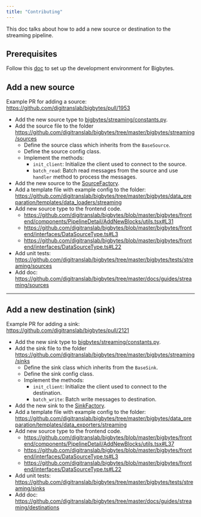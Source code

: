 ```yaml
---
title: "Contributing"
---
```


This doc talks about how to add a new source or destination to the streaming pipeline.

## Prerequisites
Follow this [doc](/contributing/overview) to set up the development environment for Bigbytes.

## Add a new source

Example PR for adding a source: https://github.com/digitranslab/bigbytes/pull/1953

* Add the new source type to [bigbytes/streaming/constants.py](https://github.com/digitranslab/bigbytes/blob/master/bigbytes/streaming/constants.py).
* Add the source file to the folder https://github.com/digitranslab/bigbytes/tree/master/bigbytes/streaming/sources
    * Define the source class which inherits from the `BaseSource`.
    * Define the source config class.
    * Implement the methods:
        * `init_client`: Initialize the client used to connect to the source.
        * `batch_read`: Batch read messages from the source and use `handler` method to process the messages.
* Add the new source to the [SourceFactory](https://github.com/digitranslab/bigbytes/blob/master/bigbytes/streaming/sources/source_factory.py).
* Add a template file with example config to the folder: https://github.com/digitranslab/bigbytes/tree/master/bigbytes/data_preparation/templates/data_loaders/streaming
* Add new source type to the frontend code.
    * https://github.com/digitranslab/bigbytes/blob/master/bigbytes/frontend/components/PipelineDetail/AddNewBlocks/utils.tsx#L31
    * https://github.com/digitranslab/bigbytes/blob/master/bigbytes/frontend/interfaces/DataSourceType.ts#L3
    * https://github.com/digitranslab/bigbytes/blob/master/bigbytes/frontend/interfaces/DataSourceType.ts#L22
* Add unit tests: https://github.com/digitranslab/bigbytes/tree/master/bigbytes/tests/streaming/sources
* Add doc: https://github.com/digitranslab/bigbytes/tree/master/docs/guides/streaming/sources

---

## Add a new destination (sink)

Example PR for adding a sink: https://github.com/digitranslab/bigbytes/pull/2121

* Add the new sink type to [bigbytes/streaming/constants.py](https://github.com/digitranslab/bigbytes/blob/master/bigbytes/streaming/constants.py).
* Add the sink file to the folder https://github.com/digitranslab/bigbytes/tree/master/bigbytes/streaming/sinks
    * Define the sink class which inherits from the `BaseSink`.
    * Define the sink config class.
    * Implement the methods:
        * `init_client`: Initialize the client used to connect to the destination.
        * `batch_write`: Batch write messages to destination.
* Add the new sink to the [SinkFactory](https://github.com/digitranslab/bigbytes/blob/master/bigbytes/streaming/sinks/sink_factory.py).
* Add a template file with example config to the folder: https://github.com/digitranslab/bigbytes/tree/master/bigbytes/data_preparation/templates/data_exporters/streaming
* Add new source type to the frontend code.
    * https://github.com/digitranslab/bigbytes/blob/master/bigbytes/frontend/components/PipelineDetail/AddNewBlocks/utils.tsx#L37
    * https://github.com/digitranslab/bigbytes/blob/master/bigbytes/frontend/interfaces/DataSourceType.ts#L3
    * https://github.com/digitranslab/bigbytes/blob/master/bigbytes/frontend/interfaces/DataSourceType.ts#L22
* Add unit tests: https://github.com/digitranslab/bigbytes/tree/master/bigbytes/tests/streaming/sinks
* Add doc: https://github.com/digitranslab/bigbytes/tree/master/docs/guides/streaming/destinations
